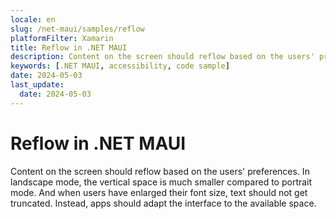 ```yaml
---
locale: en
slug: /net-maui/samples/reflow
platformFilter: Xamarin
title: Reflow in .NET MAUI
description: Content on the screen should reflow based on the users' preferences.
keywords: [.NET MAUI, accessibility, code sample]
date: 2024-05-03
last_update:
  date: 2024-05-03
---
```


# Reflow in .NET MAUI

Content on the screen should reflow based on the users' preferences. In landscape mode, the vertical space is much smaller compared to portrait mode. And when users have enlarged their font size, text should not get truncated. Instead, apps should adapt the interface to the available space.

<CodeSample id="screen-reflow" locale="en" platform="net-maui"/>
